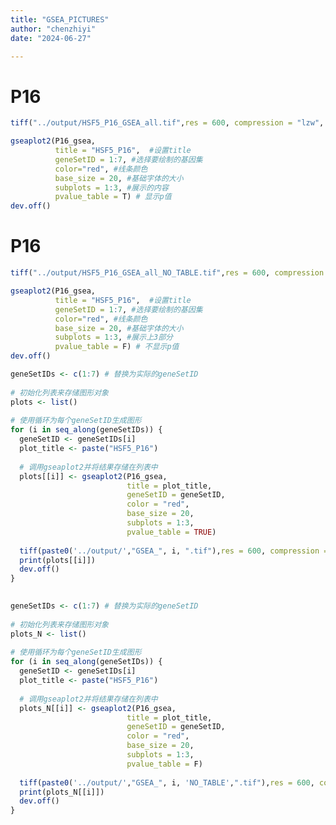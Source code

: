 ```yaml
---
title: "GSEA_PICTURES"
author: "chenzhiyi"
date: "2024-06-27"

---
```


# P16


```r
tiff("../output/HSF5_P16_GSEA_all.tif",res = 600, compression = "lzw", width=14, height=8, units="in")

gseaplot2(P16_gsea,
          title = "HSF5_P16",  #设置title
          geneSetID = 1:7, #选择要绘制的基因集
          color="red", #线条颜色
          base_size = 20, #基础字体的大小
          subplots = 1:3, #展示的内容
          pvalue_table = T) # 显示p值
dev.off()

```

# P16
```r
tiff("../output/HSF5_P16_GSEA_all_NO_TABLE.tif",res = 600, compression = "lzw", width=14, height=8, units="in")

gseaplot2(P16_gsea,
          title = "HSF5_P16",  #设置title
          geneSetID = 1:7, #选择要绘制的基因集
          color="red", #线条颜色
          base_size = 20, #基础字体的大小
          subplots = 1:3, #展示上3部分
          pvalue_table = F) # 不显示p值
dev.off()
```


```r

geneSetIDs <- c(1:7) # 替换为实际的geneSetID  
  
# 初始化列表来存储图形对象  
plots <- list()  
  
# 使用循环为每个geneSetID生成图形  
for (i in seq_along(geneSetIDs)) {  
  geneSetID <- geneSetIDs[i]  
  plot_title <- paste("HSF5_P16")  
    
  # 调用gseaplot2并将结果存储在列表中  
  plots[[i]] <- gseaplot2(P16_gsea,  
                          title = plot_title,  
                          geneSetID = geneSetID,  
                          color = "red",  
                          base_size = 20,  
                          subplots = 1:3,  
                          pvalue_table = TRUE)  
  
  tiff(paste0('../output/',"GSEA_", i, ".tif"),res = 600, compression = "lzw", width=14, height=8, units="in")
  print(plots[[i]])  
  dev.off()
}  
  
```

```r

geneSetIDs <- c(1:7) # 替换为实际的geneSetID  
  
# 初始化列表来存储图形对象  
plots_N <- list()  
  
# 使用循环为每个geneSetID生成图形  
for (i in seq_along(geneSetIDs)) {  
  geneSetID <- geneSetIDs[i]  
  plot_title <- paste("HSF5_P16")  
    
  # 调用gseaplot2并将结果存储在列表中  
  plots_N[[i]] <- gseaplot2(P16_gsea,  
                          title = plot_title,  
                          geneSetID = geneSetID,  
                          color = "red",  
                          base_size = 20,  
                          subplots = 1:3,  
                          pvalue_table = F)  
  
  tiff(paste0('../output/',"GSEA_", i, 'NO_TABLE',".tif"),res = 600, compression = "lzw", width=14, height=8, units="in")
  print(plots_N[[i]])  
  dev.off()
}  
  
```


